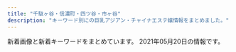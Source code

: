 ```yaml
---
title: "千駄ヶ谷・信濃町・四ツ谷・市ヶ谷"
description: "キーワード別にの巨乳アジアン・チャイナエステ嬢情報をまとめました。"
---
```


新着画像と新着キーワードをまとめています。
2021年05月20日の情報です。

<DmmAffiliateIns />
<KeywordTable
  shops={
    [
    {
        "url": "https://juno-esthe.tokyo/",
        "station": "\u56db\u30c4\u8c37\u99c52\u756a\u53e3",
        "name": "\u30c6\u30a3\u30e9\u30df\u30b9",
        "keywords": {
            "E": 3,
            "\u30bb\u30af\u30b7\u30fc": 2,
            "D": 15,
            "C": 27
        },
        "img_links": [
            "https://juno-esthe.tokyo/wp-content/uploads/2021/02/1tiramisu-1.jpg",
            "https://juno-esthe.tokyo/wp-content/uploads/2021/02/876251tiramisu.jpg",
            "https://juno-esthe.tokyo/wp-content/uploads/2021/04/89762517tiramisu.jpg",
            "https://juno-esthe.tokyo/wp-content/themes/este/img/top-img03.png",
            "https://juno-esthe.tokyo/wp-content/uploads/2021/03/31tiramisu.jpg",
            "https://juno-esthe.tokyo/wp-content/uploads/2021/02/8estrdyfugi.jpg",
            "https://juno-esthe.tokyo/wp-content/uploads/2021/03/4567tiramisu.jpg",
            "https://juno-esthe.tokyo/wp-content/themes/este/img/call.png",
            "https://juno-esthe.tokyo/wp-content/themes/este/img/tel_header.png",
            "https://juno-esthe.tokyo/wp-content/themes/este/img/3.jpg",
            "https://juno-esthe.tokyo/wp-content/uploads/2021/02/3121tiramisu.jpg",
            "https://juno-esthe.tokyo/wp-content/uploads/2021/02/3456utiramisu.jpg",
            "https://juno-esthe.tokyo/wp-content/themes/este/img/top-img02.png",
            "https://juno-esthe.tokyo/wp-content/themes/este/img/2.jpg",
            "https://juno-esthe.tokyo/wp-content/themes/este/img/top-img04.png",
            "https://juno-esthe.tokyo/wp-content/uploads/2021/04/87612tiramisu.jpg",
            "https://juno-esthe.tokyo/wp-content/themes/este/img/tel_footer.png",
            "https://juno-esthe.tokyo/wp-content/uploads/2021/02/567tiramisu.jpg",
            "https://juno-esthe.tokyo/wp-content/uploads/2021/04/8971tiramisu.jpg",
            "https://juno-esthe.tokyo/wp-content/uploads/2021/02/12345678tiramisu.jpg",
            "https://juno-esthe.tokyo/wp-content/uploads/2021/03/1tiramisu.jpg",
            "https://juno-esthe.tokyo/wp-content/uploads/2021/02/90876satiramisu.jpg",
            "https://juno-esthe.tokyo/wp-content/themes/este/img/4.jpg",
            "https://juno-esthe.tokyo/wp-content/themes/este/img/top-img01.png",
            "https://juno-esthe.tokyo/wp-content/themes/este/img/1.jpg",
            "https://juno-esthe.tokyo/wp-content/themes/este/img/top-img05.png",
            "https://juno-esthe.tokyo/wp-content/uploads/2021/02/78621tiramisu.jpg"
        ]
    },
    {
        "name": "Moon",
        "keywords": {
            "86": 3,
            "D": 4,
            "85": 1
        },
        "station": "\u9eb9\u753a\u99c51\u756a\u51fa\u53e3",
        "img_links": [
            "http://xn--vckg5a9gug.in.net/images/sys.jpg",
            "http://xn--vckg5a9gug.in.net/images/tit1.jpg",
            "http://xn--vckg5a9gug.in.net/images/fla.jpg",
            "http://xn--vckg5a9gug.in.net/images/cg04.jpg",
            "http://xn--vckg5a9gug.in.net/images/cg02.jpg",
            "http://xn--vckg5a9gug.in.net/images/cg03.jpg",
            "http://xn--vckg5a9gug.in.net/images/fbt.jpg",
            "http://xn--vckg5a9gug.in.net/images/no.png",
            "http://xn--vckg5a9gug.in.net/link/menlog.jpg",
            "http://xn--vckg5a9gug.in.net/images/cg01.jpg",
            "http://xn--vckg5a9gug.in.net/images/tit5.jpg",
            "http://xn--vckg5a9gug.in.net/images/tit4.jpg",
            "http://xn--vckg5a9gug.in.net/images/tit2.jpg",
            "http://xn--vckg5a9gug.in.net/images/tit3.jpg",
            "http://xn--vckg5a9gug.in.net/images/fbf.jpg",
            "http://xn--vckg5a9gug.in.net/images/top.jpg"
        ],
        "url": "http://xn--vckg5a9gug.in.net/"
    },
    {
        "name": "\u305f\u3093\u307d\u307d",
        "url": "https://tanpopo.tyo.cm/",
        "keywords": {
            "84": 4,
            "86": 12,
            "85": 28,
            "C": 22,
            "D": 44,
            "E": 4,
            "F": 4,
            "87": 8
        },
        "station": "\u56db\u8c37\u4e09\u4e01\u76ee\u99c52\u756a",
        "img_links": [
            "https://tanpopo.tyo.cm/photos/sites/43/2021/03/2021032601572927.jpg",
            "https://tanpopo.tyo.cm/images/sp_mainimg.jpg",
            "https://tanpopo.tyo.cm/photos/sites/43/2021/03/2021032601572729.jpg",
            "https://tanpopo.tyo.cm/photos/sites/43/2021/03/2021032601573011.jpg",
            "https://tanpopo.tyo.cm/images/sp_img_teaser.jpg",
            "https://tanpopo.tyo.cm/photos/sites/43/2021/04/2021042009410434.jpg",
            "https://tanpopo.tyo.cm/photos/sites/43/2021/04/2021041907342674.jpg",
            "https://tanpopo.tyo.cm/images/service3.jpg",
            "https://tanpopo.tyo.cm/images/pagetop.png",
            "https://tanpopo.tyo.cm/photos/sites/43/2021/04/2021042009410236.jpg",
            "https://tanpopo.tyo.cm/photos/sites/43/2021/03/2021031408034196.jpg",
            "https://tanpopo.tyo.cm/photos/sites/43/2021/05/2021050603412641.jpg",
            "https://tanpopo.tyo.cm/photos/sites/43/2021/03/2021031408034074.jpg",
            "https://tanpopo.tyo.cm/photos/sites/43/2021/05/2021050603423148.jpg",
            "https://tanpopo.tyo.cm/images/img_teaser.jpg",
            "https://tanpopo.tyo.cm/photos/sites/43/2021/04/2021041102041633.jpg",
            "https://tanpopo.tyo.cm/photos/sites/43/2021/03/2021031408034382.jpg",
            "https://tanpopo.tyo.cm/photos/sites/43/2021/03/2021031408034299.jpg",
            "https://tanpopo.tyo.cm/photos/sites/43/2021/03/202103260157281.jpg",
            "https://tanpopo.tyo.cm/photos/sites/43/2021/05/2021050603413163.jpg",
            "https://tanpopo.tyo.cm/images/mainimg.jpg",
            "https://tanpopo.tyo.cm/photos/sites/43/2021/04/2021041102041811.jpg",
            "https://tanpopo.tyo.cm/images/service2.jpg",
            "https://tanpopo.tyo.cm/photos/sites/43/2021/04/2021041102041776.jpg",
            "https://tanpopo.tyo.cm/images/service1.jpg",
            "https://tanpopo.tyo.cm/photos/sites/43/2021/04/2021041907343346.jpg",
            "https://tanpopo.tyo.cm/photos/sites/43/2021/04/2021041102041585.jpg",
            "https://tanpopo.tyo.cm/photos/sites/43/2021/04/2021042009410355.jpg",
            "https://tanpopo.tyo.cm/images/service4.jpg",
            "https://tanpopo.tyo.cm/photos/sites/43/2021/05/202105060342369.jpg",
            "https://tanpopo.tyo.cm/photos/sites/43/2021/04/2021042009410397.jpg"
        ]
    },
    {
        "name": "ROSA",
        "url": "http://e-rosa.net/",
        "keywords": {},
        "station": "\u56db\u8c37\u4e09\u4e01\u76ee\u99c52\u756a",
        "img_links": [
            "http://e-rosa.net/images/te3.jpg",
            "http://e-rosa.net/images/nei_01.png",
            "http://e-rosa.net/images/pagetop.png",
            "http://e-rosa.net/images/girlx_top.png",
            "http://e-rosa.net/images/ha.jpg",
            "http://e-rosa.net/images/girl_top.png",
            "http://e-rosa.net/images/aya2.jpg",
            "http://e-rosa.net/images/sejutu5.jpg",
            "http://e-rosa.net/images/g1.jpg",
            "http://e-rosa.net/images/yuyi.jpg",
            "http://e-rosa.net/images/right_top.png",
            "http://e-rosa.net/images/news_bottom.jpg",
            "http://e-rosa.net/images/gg1.png",
            "http://e-rosa.net/images/001.jpg",
            "http://e-rosa.net/images/mimi.jpg",
            "http://e-rosa.net/images/tite-magazine.png",
            "http://e-rosa.net/images/005.jpg",
            "http://e-rosa.net/images/rina2.jpg",
            "http://e-rosa.net/images/meyi2.jpg",
            "http://e-rosa.net/images/te1.jpg",
            "http://e-rosa.net/images/sejutu2.jpg",
            "http://e-rosa.net/images/girl_03.png",
            "http://e-rosa.net/images/rina0.jpg",
            "http://e-rosa.net/images/ayaka.jpg",
            "http://e-rosa.net/images/yuyu.jpg",
            "http://e-rosa.net/images/003.jpg",
            "http://e-rosa.net/images/yuna.jpg",
            "http://e-rosa.net/images/tite-link.png",
            "http://e-rosa.net/images/rina1.jpg",
            "http://e-rosa.net/images/nei_03.png",
            "http://e-rosa.net/images/004.jpg",
            "http://e-rosa.net/images/009.jpg",
            "http://e-rosa.net/images/access3.jpg",
            "http://e-rosa.net/images/noimage.jpg",
            "http://e-rosa.net/images/meyi1.jpg",
            "http://e-rosa.net/images/006.jpg",
            "http://e-rosa.net/images/risa.jpg",
            "http://e-rosa.net/images/misa1.jpg",
            "http://e-rosa.net/images/yuri.jpg",
            "http://e-rosa.net/images/tite-staff.png",
            "http://e-rosa.net/images/rimi.jpg",
            "http://e-rosa.net/images/aya1.jpg",
            "http://e-rosa.net/images/haruka.jpg",
            "http://e-rosa.net/images/g13.jpg",
            "http://e-rosa.net/images/ddd.jpg",
            "http://e-rosa.net/images/right_bottom.png",
            "http://e-rosa.net/images/mio.jpg",
            "http://e-rosa.net/images/sejutu1.jpg",
            "http://e-rosa.net/images/girl_01.png",
            "http://e-rosa.net/images/te2.jpg",
            "http://e-rosa.net/images/k1.jpg",
            "http://e-rosa.net/images/news_top.jpg",
            "http://e-rosa.net/images/sejutu6.jpg",
            "http://e-rosa.net/images/grande.jpg",
            "http://e-rosa.net/images/002.jpg"
        ]
    },
    {
        "url": "http://aqua.jpn.cm/",
        "name": "\u5149\u540d",
        "station": "\u56db\u8c37\u4e09\u4e01\u76ee\u99c52\u756a\u51fa\u53e3",
        "keywords": {
            "82": 18,
            "86": 126,
            "85": 108,
            "83": 18,
            "C": 54,
            "87": 18,
            "84": 18,
            "D": 252
        },
        "img_links": [
            "http://aqua.jpn.cm/images/room3.jpg",
            "http://aqua.jpn.cm/photos/sites/16/2021/03/2021030106235633.jpg",
            "http://aqua.jpn.cm/photos/sites/16/2018/01/2018011007031899.jpg",
            "http://aqua.jpn.cm/photos/sites/16/2021/03/2021032308500758.jpg",
            "http://aqua.jpn.cm/images/room4.jpg",
            "http://aqua.jpn.cm/photos/sites/16/2020/12/2020120208263886.jpg",
            "http://aqua.jpn.cm/photos/sites/16/2021/01/2021011401054262.jpg",
            "http://aqua.jpn.cm/photos/sites/16/2020/04/2020040301184076.jpg",
            "http://aqua.jpn.cm/images/3.jpg",
            "http://aqua.jpn.cm/images/room1.jpg",
            "http://aqua.jpn.cm/images/line.jpg",
            "http://aqua.jpn.cm/photos/sites/16/2020/10/2020100508293240.jpg",
            "http://aqua.jpn.cm/photos/sites/16/2020/09/2020091507031094.jpg",
            "http://aqua.jpn.cm/images/top.png",
            "http://aqua.jpn.cm/images/s_pick.png",
            "http://aqua.jpn.cm/images/s_news.jpg",
            "http://aqua.jpn.cm/images/1.jpg",
            "http://aqua.jpn.cm/photos/sites/16/2020/03/2020030507254950.jpg",
            "http://aqua.jpn.cm/images/room2.jpg",
            "http://aqua.jpn.cm/photos/sites/16/2018/01/2018011007031662.jpg",
            "http://aqua.jpn.cm/photos/sites/16/2018/05/2018052105590585.jpg",
            "http://aqua.jpn.cm/images/s_staff.png",
            "http://aqua.jpn.cm/photos/sites/16/2019/03/2019031107062221.jpg",
            "http://aqua.jpn.cm/photos/sites/16/2018/01/2018013112184869.jpg",
            "http://aqua.jpn.cm/images/2.jpg",
            "http://aqua.jpn.cm/images/mobile.jpg",
            "http://aqua.jpn.cm/photos/sites/16/2020/10/2020100906522289.jpg",
            "http://aqua.jpn.cm/photos/sites/16/2021/03/2021032308500056.jpg",
            "http://aqua.jpn.cm/photos/sites/16/2018/01/2018011007032034.jpg",
            "http://aqua.jpn.cm/photos/sites/16/2019/02/2019020108033676.jpg",
            "http://aqua.jpn.cm/photos/sites/16/2021/03/2021031006535594.jpg",
            "http://aqua.jpn.cm/images/room5.jpg"
        ]
    },
    {
        "img_links": [
            "http://l-rlx.com/girl/02.jpg",
            "http://l-rlx.com/images/rec_09.jpg",
            "http://l-rlx.com/images/index_20.jpg",
            "http://l-rlx.com/s/images/tel.png",
            "http://l-rlx.com/s/uploads/07.jpg",
            "http://l-rlx.com/images/index_07.jpg",
            "http://l-rlx.com/s/images/slider/2.jpg",
            "http://l-rlx.com/images/index_16.jpg",
            "http://l-rlx.com/images/index_12.jpg",
            "http://l-rlx.com/images/sub_09.jpg",
            "http://l-rlx.com/girl/07.jpg",
            "http://l-rlx.com/s/images/t2.jpg",
            "http://l-rlx.com/s/uploads/08.jpg",
            "http://l-rlx.com/images/index_04.jpg",
            "http://l-rlx.com/s/uploads/06.jpg",
            "http://l-rlx.com/girl/04.jpg",
            "http://l-rlx.com/girl/09.jpg",
            "http://l-rlx.com/girl/08.jpg",
            "http://l-rlx.com/s/uploads/03.jpg",
            "http://l-rlx.com/s/image/nav_top.png",
            "http://l-rlx.com/s/images/slider/3.jpg",
            "http://l-rlx.com/s/images/service_07.png",
            "http://l-rlx.com/s/uploads/01.jpg",
            "http://l-rlx.com/images/01.jpg",
            "http://l-rlx.com/s/images/service_03.png",
            "http://l-rlx.com/s/images/top_2.jpg",
            "http://l-rlx.com/s/images/slider/1.jpg",
            "http://l-rlx.com/s/images/t4.jpg",
            "http://l-rlx.com/images/02.jpg",
            "http://l-rlx.com/images/index_17.jpg",
            "http://l-rlx.com/s/images/service_01.png",
            "http://l-rlx.com/girl/00.jpg",
            "http://l-rlx.com/s/image/nav_sys.png",
            "http://l-rlx.com/s/images/slider/next.png",
            "http://l-rlx.com/images/rec.jpg",
            "http://l-rlx.com/s/images/pc.png",
            "http://l-rlx.com/s/images/slider/prev.png",
            "http://l-rlx.com/images/index_05.jpg",
            "http://l-rlx.com/s/image/nav_topics.png",
            "http://l-rlx.com/images/03.jpg",
            "http://l-rlx.com/images/info_09.jpg",
            "http://l-rlx.com/s/uploads/05.jpg",
            "http://l-rlx.com/s/uploads/02.jpg",
            "http://l-rlx.com/s/images/t3.jpg",
            "http://l-rlx.com/s/images/iphone.png",
            "http://l-rlx.com/s/uploads/010.jpg",
            "http://l-rlx.com/s/uploads/04.jpg",
            "http://l-rlx.com/s/image/nav_manga.png",
            "http://l-rlx.com/s/image/nav_cast.png",
            "http://l-rlx.com/images/index_14.jpg",
            "http://l-rlx.com/girl/03.jpg",
            "http://l-rlx.com/girl/01.jpg",
            "http://l-rlx.com/girl/05.jpg",
            "http://l-rlx.com/s/uploads/09.jpg",
            "http://l-rlx.com/images/index_21.jpg",
            "http://l-rlx.com/s/images/okubokomachi.jpg",
            "http://l-rlx.com/images/index_02.jpg",
            "http://l-rlx.com/images/index_06.jpg",
            "http://l-rlx.com/s/image/nav_hotel.png",
            "http://l-rlx.com/images/index_03.jpg",
            "http://l-rlx.com/s/images/t1.jpg",
            "http://l-rlx.com/images/staff_09.jpg",
            "http://l-rlx.com/images/info.jpg",
            "http://l-rlx.com/images/index_01.jpg"
        ],
        "name": "\u30aa\u30fc\u30ed\u30e9",
        "url": "http://l-rlx.com/",
        "station": "\u56db\u8c37\u4e09\u4e01\u76ee\u99c52\u756a\u53e3",
        "keywords": {
            "85": 4,
            "95": 2,
            "86": 4,
            "D": 6,
            "84": 2,
            "88": 2,
            "C": 17,
            "87": 4
        }
    },
    {
        "url": "http://1819-kizuna.work/",
        "keywords": {
            "D": 5,
            "C": 12,
            "84": 2,
            "86": 2,
            "85": 4
        },
        "name": "1819\uff5e\u7d46",
        "station": "\u56db\u8c37\u4e09\u4e01\u76ee\u99c53\u756a\u51fa\u53e3",
        "img_links": [
            "http://1819-kizuna.work/i/img/s5.jpg",
            "http://1819-kizuna.work/img/1F353.png",
            "http://1819-kizuna.work/i/img/st033.jpg",
            "http://1819-kizuna.work/img/s33.jpg",
            "http://1819-kizuna.work/img/1F33C.png",
            "http://1819-kizuna.work/i/img/r1.jpg",
            "http://1819-kizuna.work/img/st25.jpg",
            "http://1819-kizuna.work/img/skr.png",
            "http://1819-kizuna.work/i/img/st25.jpg",
            "http://1819-kizuna.work/i/img/s4.jpg",
            "http://1819-kizuna.work/i/img/s2.jpg",
            "http://1819-kizuna.work/i/img/st32.jpg",
            "http://1819-kizuna.work/i/img/s6.jpg",
            "http://1819-kizuna.work/img/1F431.png",
            "http://1819-kizuna.work/img/jk.jpg",
            "http://1819-kizuna.work/img/st30.jpg",
            "http://1819-kizuna.work/img/bottom.jpg",
            "http://1819-kizuna.work/img/1F351.png",
            "http://1819-kizuna.work/img/botton.jpg",
            "http://1819-kizuna.work/img/s24.jpg",
            "http://1819-kizuna.work/i/img/s1.jpg",
            "http://1819-kizuna.work/img/1F60A.png",
            "http://1819-kizuna.work/i/img/jk.jpg",
            "http://1819-kizuna.work/i/img/st032.jpg",
            "http://1819-kizuna.work/img/mo.png",
            "http://1819-kizuna.work/i/img/st30.jpg",
            "http://1819-kizuna.work/i/img/r2.jpg",
            "http://1819-kizuna.work/i/img/r3.jpg",
            "http://1819-kizuna.work/img/s32.jpg",
            "http://1819-kizuna.work/img/st033.jpg",
            "http://1819-kizuna.work/i/img/st030.jpg",
            "http://1819-kizuna.work/i/img/st024.jpg",
            "http://1819-kizuna.work/i/img/st24.jpg",
            "http://1819-kizuna.work/img/st030.jpg",
            "http://1819-kizuna.work/img/1F339.png",
            "http://1819-kizuna.work/img/st032.jpg",
            "http://1819-kizuna.work/i/img/skr.png",
            "http://1819-kizuna.work/img/st24.jpg",
            "http://1819-kizuna.work/i/img/r4.jpg",
            "http://1819-kizuna.work/i/img/s3.jpg",
            "http://1819-kizuna.work/img/fla.jpg",
            "http://1819-kizuna.work/img/st33.jpg",
            "http://1819-kizuna.work/img/st32.jpg",
            "http://1819-kizuna.work/i/img/st33.jpg",
            "http://1819-kizuna.work/img/st024.jpg",
            "http://1819-kizuna.work/img/s30.jpg",
            "http://1819-kizuna.work/img/s25.jpg"
        ]
    },
    {
        "url": "http://lakulaku.info/",
        "img_links": [
            "http://lakulaku.info/images/mobile.png",
            "http://lakulaku.info/images/staff/mari.jpg",
            "http://lakulaku.info/images/newtit.png",
            "http://lakulaku.info/img/5-5.jpg",
            "http://lakulaku.info/images/staff/5-1.jpg",
            "http://lakulaku.info/img/5-2.jpg",
            "http://lakulaku.info/images/top.jpg",
            "http://lakulaku.info/img/5-1.jpg",
            "http://lakulaku.info/images/titestaff.png",
            "http://lakulaku.info/images/staff/ai.jpg",
            "http://lakulaku.info/img/5-3.jpg",
            "http://lakulaku.info/images/staff/5-5.jpg",
            "http://lakulaku.info/images/staff/5-2.jpg",
            "http://lakulaku.info/images/staff/nena.jpg",
            "http://lakulaku.info/swf/baner.jpg",
            "http://lakulaku.info/images/staff/5-4.jpg",
            "http://lakulaku.info/images/staff/yumi.jpg",
            "http://lakulaku.info/images/staff/s06.jpg",
            "http://lakulaku.info/images/staff/5-3.jpg",
            "http://lakulaku.info/images/staff/ai-a.jpg",
            "http://lakulaku.info/img/5-4.jpg",
            "http://lakulaku.info/img/rina.jpg",
            "http://lakulaku.info/img/s06.jpg",
            "http://lakulaku.info/images/staff/sizuka.jpg",
            "http://lakulaku.info/images/staff/rina.jpg",
            "http://lakulaku.info/images/staff/momo.jpg"
        ],
        "name": "\u767e\u5408",
        "keywords": {},
        "station": "\u56db\u8c37\u4e09\u4e01\u76ee\u99c52\u756a"
    },
    {
        "keywords": {
            "C": 14
        },
        "station": "JR\u56db\u30c4\u8c37\u99c5\u8d64\u5742\u53e3",
        "img_links": [
            "http://e-yotsuya.net/images/g8.jpg",
            "http://e-yotsuya.net/images/tite-staff.jpg",
            "http://e-yotsuya.net/images/g5.jpg",
            "http://e-yotsuya.net/images/baner2.jpg",
            "http://e-yotsuya.net/images/g3.jpg",
            "http://e-yotsuya.net/images/news-tit1.jpg",
            "http://e-yotsuya.net/images/g7.jpg",
            "http://e-yotsuya.net/images/tite-staff1.jpg",
            "http://e-yotsuya.net/images/g2.jpg",
            "http://e-yotsuya.net/images/room.jpg",
            "http://e-yotsuya.net/images/g9.jpg",
            "http://e-yotsuya.net/images/top.jpg",
            "http://e-yotsuya.net/images/news-tit.png",
            "http://e-yotsuya.net/images/mobile.png",
            "http://e-yotsuya.net/images/baner.jpg",
            "http://e-yotsuya.net/images/g1.jpg",
            "http://e-yotsuya.net/images/top2.png",
            "http://e-yotsuya.net/images/g4.jpg",
            "http://e-yotsuya.net/images/g6.jpg"
        ],
        "name": "\u30b9\u30de\u30a4\u30eb",
        "url": "http://e-yotsuya.net/"
    },
    {
        "name": "\u8594\u8587",
        "station": "\u56db\u8c37\u4e09\u4e01\u76ee\u99c53\u756a\u53e3",
        "keywords": {
            "D": 8,
            "87": 6,
            "86": 2,
            "C": 12
        },
        "img_links": [
            "http://www.bara.relaxjp.info/images/slider/3.jpg",
            "http://www.bara.relaxjp.info/img/ttl_info.png",
            "http://www.bara.relaxjp.info/files/001.jpg",
            "http://www.bara.relaxjp.info/img/tel.png",
            "http://www.bara.relaxjp.info/img/goback.jpg",
            "http://www.bara.relaxjp.info/files/003-02.jpg",
            "http://www.bara.relaxjp.info/images/slider/1.jpg",
            "http://www.bara.relaxjp.info/files/005-02.jpg",
            "http://www.bara.relaxjp.info/img/ttl_therapist_top.png",
            "http://www.bara.relaxjp.info/img/btn_side_mobile.jpg",
            "http://www.bara.relaxjp.info/files/003.jpg",
            "http://www.bara.relaxjp.info/img/ttl_news.png",
            "http://www.bara.relaxjp.info/files/002-02.jpg",
            "http://www.bara.relaxjp.info/files/001-02.jpg",
            "http://www.bara.relaxjp.info/files/002.jpg",
            "http://www.bara.relaxjp.info/img/pickup.jpg",
            "http://www.bara.relaxjp.info/files/005.jpg",
            "http://www.bara.relaxjp.info/images/slider/2.jpg"
        ],
        "url": "http://www.bara.relaxjp.info/"
    }
]
}
/>
<DmmAffiliateScript />
